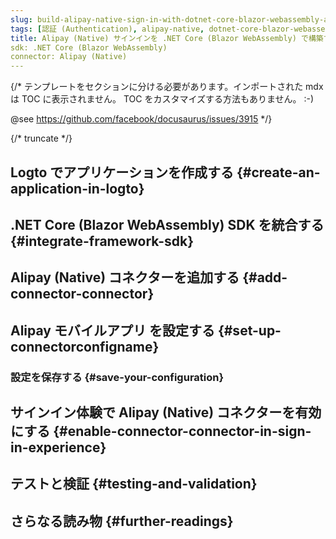 ```yaml
---
slug: build-alipay-native-sign-in-with-dotnet-core-blazor-webassembly-and-logto
tags: [認証 (Authentication), alipay-native, dotnet-core-blazor-webassembly, c#, ソーシャルサインイン, サインイン, ログイン]
title: Alipay (Native) サインインを .NET Core (Blazor WebAssembly) で構築する方法
sdk: .NET Core (Blazor WebAssembly)
connector: Alipay (Native)
---
```


{/*
  テンプレートをセクションに分ける必要があります。インポートされた mdx は TOC に表示されません。
  TOC をカスタマイズする方法もありません。 :-)

  @see https://github.com/facebook/docusaurus/issues/3915
*/}




{/* truncate */}

<Intro connector={connector} sdk=".NET Core (Blazor WebAssembly)" link="https://learn.microsoft.com/en-us/aspnet/core/blazor/hosting-models#blazor-webassembly" />

## Logto でアプリケーションを作成する \{#create-an-application-in-logto}

<CreateApplication type="シングルページアプリ" framework=".NET Core (Blazor WebAssembly)" />

## .NET Core (Blazor WebAssembly) SDK を統合する \{#integrate-framework-sdk}

<IntegrateSdk />

## Alipay (Native) コネクターを追加する \{#add-connector-connector}

<AddSocialConnector connector={connector} framework=".NET Core (Blazor WebAssembly)" />

## Alipay モバイルアプリ を設定する \{#set-up-connectorconfigname}

<ConnectorGuide />

### 設定を保存する \{#save-your-configuration}

<SaveYourConfiguration connector={connector} />

## サインイン体験で Alipay (Native) コネクターを有効にする \{#enable-connector-connector-in-sign-in-experience}

<EnableSocialConnector connector={connector} />

## テストと検証 \{#testing-and-validation}

<TestingAndValidation connector={connector} sdk=".NET Core (Blazor WebAssembly)" />

## さらなる読み物 \{#further-readings}

<FurtherReadings />
